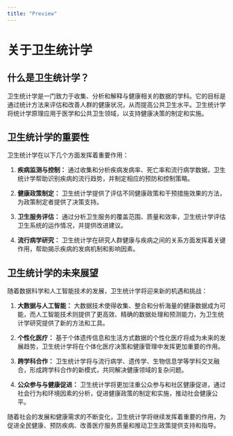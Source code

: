 ```yaml
---
title: "Preview"
---
```


# 关于卫生统计学

## 什么是卫生统计学？

卫生统计学是一门致力于收集、分析和解释与健康相关的数据的学科。它的目标是通过统计方法来评估和改善人群的健康状况，从而提高公共卫生水平。卫生统计学将统计学原理应用于医学和公共卫生领域，以支持健康决策的制定和实施。

## 卫生统计学的重要性

卫生统计学在以下几个方面发挥着重要作用：

1.  **疾病监测与控制：** 通过收集和分析疾病发病率、死亡率和流行病学数据，卫生统计学帮助识别疾病的流行趋势，并制定相应的预防和控制策略。

2.  **健康政策制定：** 卫生统计学提供了评估不同健康政策和干预措施效果的方法，为政策制定者提供了决策支持。

3.  **卫生服务评估：** 通过分析卫生服务的覆盖范围、质量和效率，卫生统计学评估卫生系统的运作情况，并提供改进建议。

4.  **流行病学研究：** 卫生统计学在研究人群健康与疾病之间的关系方面发挥着关键作用，帮助揭示疾病的发病机制和影响因素。

## 卫生统计学的未来展望

随着数据科学和人工智能技术的发展，卫生统计学将迎来新的机遇和挑战：

1.  **大数据与人工智能：** 大数据技术使得收集、整合和分析海量的健康数据成为可能，而人工智能技术则提供了更高效、精确的数据处理和预测能力，为卫生统计学研究提供了新的方法和工具。

2.  **个性化医疗：** 基于个体遗传信息和生活方式数据的个性化医疗将成为未来的发展趋势，卫生统计学将在个体化医疗决策和健康管理中发挥更加重要的作用。

3.  **跨学科合作：** 卫生统计学将与流行病学、遗传学、生物信息学等学科交叉融合，形成跨学科合作的新模式，共同解决健康领域的复杂问题。

4.  **公众参与与健康促进：** 卫生统计学将更加注重公众参与和社区健康促进，通过社会行为和环境因素的分析，促进健康政策的制定和实施，推动社会健康公平。

随着社会的发展和健康需求的不断变化，卫生统计学将继续发挥着重要的作用，为促进全民健康、预防疾病、改善医疗服务质量和推动卫生政策提供支持和指导。